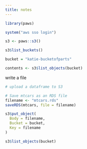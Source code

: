 ```yaml
---
title: notes
---
```


```r
library(paws)

system("aws sso login")

s3 <- paws::s3()

s3$list_buckets()

bucket = "katie-bucketofparts"

contents <- s3$list_objects(bucket)


```

write a file 
```r
# upload a dataframe to S3

# Save mtcars as an RDS file
filename <- "mtcars.rds"
saveRDS(mtcars, file = filename)

s3$put_object(
  Body = filename,
  Bucket = bucket,
  Key = filename
)

s3$list_objects(bucket)

```


